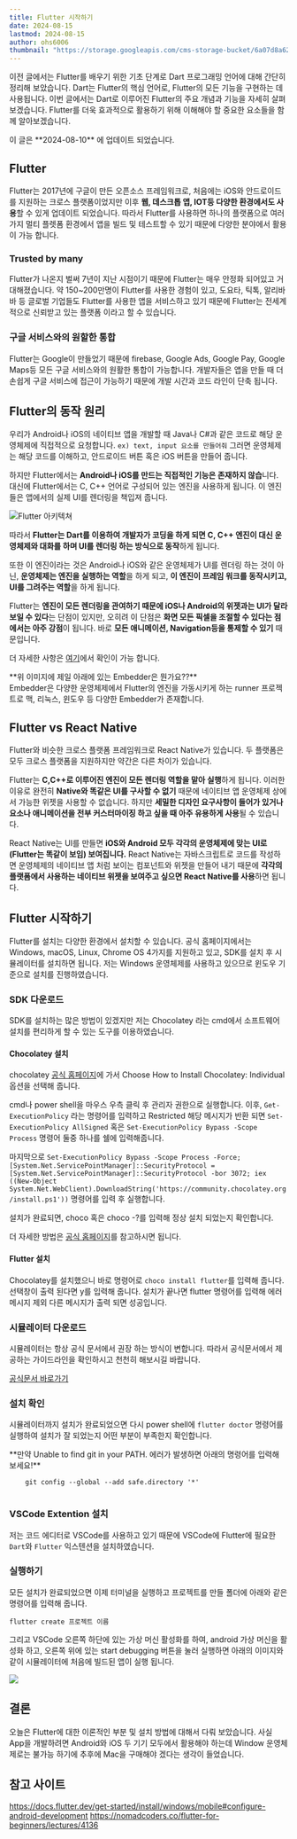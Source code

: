 ```yaml
---
title: Flutter 시작하기
date: 2024-08-15
lastmod: 2024-08-15
author: ohs6006
thumbnail: "https://storage.googleapis.com/cms-storage-bucket/6a07d8a62f4308d2b854.svg"
---
```


이전 글에서는 Flutter를 배우기 위한 기초 단계로 Dart 프로그래밍 언어에 대해 간단히 정리해 보았습니다. Dart는 Flutter의 핵심 언어로, Flutter의 모든 기능을 구현하는 데 사용됩니다. 이번 글에서는 Dart로 이루어진 Flutter의 주요 개념과 기능을 자세히 살펴보겠습니다. Flutter를 더욱 효과적으로 활용하기 위해 이해해야 할 중요한 요소들을 함께 알아보겠습니다.

<Callout type="info" row={true}>
  이 글은 **2024-08-10** 에 업데이트 되었습니다.
</Callout>

## Flutter

Flutter는 2017년에 구글이 만든 오픈소스 프레임워크로, 처음에는 iOS와 안드로이드를 지원하는 크로스 플랫폼이었지만 이후 **웹, 데스크톱 앱, IOT등 다양한 환경에서도 사용**할 수 있게 업데이트 되었습니다. 따라서 Flutter를 사용하면 하나의 플랫폼으로 여러가지 멀티 플렛폼 환경에서 앱을 빌드 및 테스트할 수 있기 때문에 다양한 분야에서 활용이 가능 합니다.

### Trusted by many

Flutter가 나온지 벌써 7년이 지난 시점이기 때문에 Flutter는 매우 안정화 되어있고 거대해졌습니다. 약 150~200만명이 Flutter를 사용한 경험이 있고, 도요타, 틱톡, 알리바바 등 글로벌 기업들도 Flutter를 사용한 앱을 서비스하고 있기 때문에 Flutter는 전세계적으로 신뢰받고 있는 플랫폼 이라고 할 수 있습니다.  

### 구글 서비스와의 원할한 통합

Flutter는 Google이 만들었기 때문에 firebase, Google Ads, Google Pay, Google Maps등 모든 구글 서비스와의 원활한 통합이 가능합니다. 개발자들은 앱을 만들 때 더 손쉽게 구글 서비스에 접근이 가능하기 때문에 개발 시간과 코드 라인이 단축 됩니다. 

## Flutter의 동작 원리

우리가 Android나 iOS의 네이티브 앱을 개발할 때 Java나 C#과 같은 코드로 해당 운영체제에 직접적으로 요청합니다. `ex) text, input 요소를 만들어줘` 그러면 운영체제는 해당 코드를 이해하고, 안드로이드 버튼 혹은 iOS 버튼을 만들어 줍니다.

하지만 Flutter에서는 **Android나 iOS를 만드는 직접적인 기능은 존재하지 않습**니다. 대신에 Flutter에서는 C, C++ 언어로 구성되어 있는 엔진을 사용하게 됩니다. 이 엔진들은 앱에서의 실제 UI를 렌더링을 책입져 줍니다.

![Flutter 아키텍쳐](https://docs.flutter.dev/assets/images/docs/arch-overview/archdiagram.png)

따라서 **Flutter는 Dart를 이용하여 개발자가 코딩을 하게 되면 C, C++ 엔진이 대신 운영체제와 대화를 하며 UI를 렌더링 하는 방식으로 동작**하게 됩니다. 

또한 이 엔진이라는 것은 Android나 iOS와 같은 운영체제가 UI를 렌더링 하는 것이 아닌, **운영체제는 엔진을 실행하는 역할**을 하게 되고, **이 엔진이 프레임 워크를 동작시키고, UI를 그려주는 역할**을 하게 됩니다.

Flutter는 **엔진이 모든 렌더링을 관여하기 때문에 iOS나 Android의 위젯과는 UI가 달라보일 수 있다**는 단점이 있지만, 오히려 이 단점은 **화면 모든 픽셀을 조절할 수 있다는 점에서는 아주 강점**이 됩니다. 바로 **모든 애니메이션, Navigation등을 통제할 수 있기** 때문입니다.

더 자세한 사항은 [여기](https://docs.flutter.dev/resources/architectural-overview)에서 확인이 가능 합니다.

<Callout type="info">
**위 이미지에 제일 아래에 있는 Embedder은 뭔가요??**
<br/>
Embedder은 다양한 운영체제에서 Flutter의 엔진을 가동시키게 하는 runner 프로젝트로 맥, 리눅스, 윈도우 등 다양한 Embedder가 존재합니다.
</Callout>

## Flutter vs React Native

Flutter와 비슷한 크로스 플랫폼 프레임워크로 React Native가 있습니다. 두 플랫폼은 모두 크로스 플랫폼을 지원하지만 약간은 다른 차이가 있습니다.

Flutter는 **C,C++로 이루어진 엔진이 모든 렌더링 역할을 맡아 실행**하게 됩니다. 이러한 이유로 완전히 **Native와 똑같은 UI를 구사할 수 없기** 때문에 네이티브 앱 운영체제 상에서 가능한 위젯을 사용할 수 없습니다. 하지만 **세밀한 디자인 요구사항이 들어가 있거나 요소나 애니메이션을 전부 커스터마이징 하고 싶을 때 아주 유용하게 사용**될 수 있습니다.  

React Native는 UI를 만들면 **iOS와 Android 모두 각각의 운영체제에 맞는 UI로(Flutter는 똑같이 보임) 보여집니다.** React Native는 자바스크립트로 코드를 작성하면 운영체제의 네이티브 앱 처럼 보이는 컴포넌트와 위젯을 만들어 내기 때문에 **각각의 플랫폼에서 사용하는 네이티브 위젯을 보여주고 싶으면 React Native를 사용**하면 됩니다.

## Flutter 시작하기

Flutter를 설치는 다양한 환경에서 설치할 수 있습니다. 공식 홈페이지에서는 Windows, macOS, Linux, Chrome OS 4가지를 지원하고 있고, SDK를 설치 후 시뮬레이터를 설치하면 됩니다. 저는 Windows 운영체제를 사용하고 있으므로 윈도우 기준으로 설치를 진행하였습니다.

### SDK 다운로드

SDK를 설치하는 많은 방법이 있겠지만 저는 Chocolatey 라는 cmd에서 소프트웨어 설치를 편리하게 할 수 있는 도구를 이용하였습니다. 

#### Chocolatey 설치

chocolatey [공식 홈페이지](https://chocolatey.org/install)에 가서 Choose How to Install Chocolatey: Individual 옵션을 선택해 줍니다. 

cmd나 power shell을 마우스 우측 클릭 후 관리자 권한으로 실행합니다. 이후, `Get-ExecutionPolicy` 라는 명령어를 입력하고 Restricted 해당 메시지가 반환 되면 `Set-ExecutionPolicy AllSigned` 혹은 `Set-ExecutionPolicy Bypass -Scope Process` 명령어 둘중 하나를 쉘에 입력해줍니다.

마지막으로 `Set-ExecutionPolicy Bypass -Scope Process -Force; [System.Net.ServicePointManager]::SecurityProtocol = [System.Net.ServicePointManager]::SecurityProtocol -bor 3072; iex ((New-Object System.Net.WebClient).DownloadString('https://community.chocolatey.org/install.ps1'))` 명령어를 입력 후 실행합니다.

설치가 완료되면, choco 혹은 choco -?를 입력해 정상 설치 되었는지 확인합니다.

더 자세한 방법은 [공식 홈페이지](https://chocolatey.org/install)를 참고하시면 됩니다.

#### Flutter 설치

Chocolatey를 설치했으니 바로 명령어로 `choco install flutter`를 입력해 줍니다. 선택창이 출력 된다면 y를 입력해 줍니다. 설치가 끝나면 flutter 명령어를 입력해 에러 메시지 제외 다른 메시지가 출력 되면 성공입니다.


### 시뮬레이터 다운로드

시뮬레이터는 항상 공식 문서에서 권장 하는 방식이 변합니다. 따라서 공식문서에서 제공하는 가이드라인을 확인하시고 천천히 해보시길 바랍니다. 

[공식문서 바로가기](https://docs.flutter.dev/get-started/install/windows/mobile#configure-android-development)

### 설치 확인

시뮬레이터까지 설치가 완료되었으면 다시 power shell에 `flutter doctor` 명령어를 실행하여 설치가 잘 되었는지 어떤 부분이 부족한지 확인합니다.


<Callout type="danger" row={false}>
  **만약 Unable to find git in your PATH. 에러가 발생하면 아래의 명령어를 입력해 보세요!**
  <br/>
  <code className="w-fit">
    git config --global --add safe.directory '*' 
  </code>
</Callout>

### VSCode Extention 설치

저는 코드 에디터로 VSCode를 사용하고 있기 때문에 VSCode에 Flutter에 필요한 `Dart`와 `Flutter` 익스텐션을 설치하였습니다.


### 실행하기

모든 설치가 완료되었으면 이제 터미널을 실행하고 프로젝트를 만들 폴더에 아래와 같은 명령어를 입력해 줍니다.

```
flutter create 프로젝트 이름
```

그리고 VSCode 오른쪽 하단에 있는 가상 머신 활성화를 하여, android 가상 머신을 활성화 하고, 오른쪽 위에 있는 start debugging 버튼을 눌러 실행하면 아래의 이미지와 같이 시뮬레이터에 처음에 빌드된 앱이 실행 됩니다.

<img src="https://res.cloudinary.com/dxesudkxn/image/upload/v1723632338/blog/Flutter/ncxdrqyxn9lq0t1pqobh.png" className="max-h-[100px] mx-auto"/>

## 결론

오늘은 Flutter에 대한 이론적인 부분 및 설치 방법에 대해서 다뤄 보았습니다. 사실 App을 개발하려면 Android와 iOS 두 기기 모두에서 활용해야 하는데 Window 운영체제로는 불가능 하기에 추후에 Mac을 구매해야 겠다는 생각이 들었습니다.

## 참고 사이트

https://docs.flutter.dev/get-started/install/windows/mobile#configure-android-development
https://nomadcoders.co/flutter-for-beginners/lectures/4136
